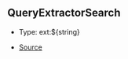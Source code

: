 ## QueryExtractorSearch

- Type: ext:\$\{string}

- [Source](https://github.com/Androz2091/discord-player/blob/97a849a/packages/discord-player/src/types/types.ts#L214)
